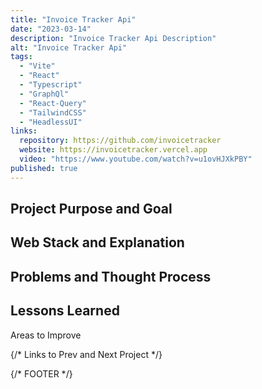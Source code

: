 ```yaml
---
title: "Invoice Tracker Api"
date: "2023-03-14"
description: "Invoice Tracker Api Description"
alt: "Invoice Tracker Api"
tags:
  - "Vite"
  - "React"
  - "Typescript"
  - "GraphQl"
  - "React-Query"
  - "TailwindCSS"
  - "HeadlessUI"
links:
  repository: https://github.com/invoicetracker
  website: https://invoicetracker.vercel.app
  video: "https://www.youtube.com/watch?v=u1ovHJXkPBY"
published: true
---
```


## Project Purpose and Goal

## Web Stack and Explanation

## Problems and Thought Process

## Lessons Learned

<Text as='h2' className='text-100 text-blue-500'>
  Areas to Improve
</Text>

{/* Links to Prev and Next Project */}

{/* FOOTER */}
